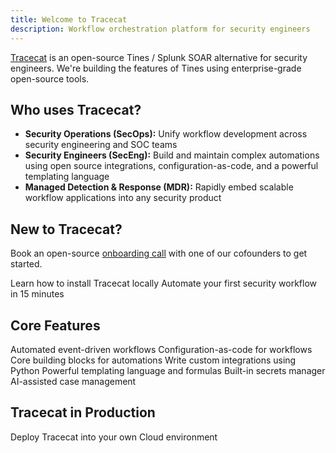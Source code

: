```yaml
---
title: Welcome to Tracecat
description: Workflow orchestration platform for security engineers
---
```


[Tracecat](https://tracecat.com) is an open-source Tines / Splunk SOAR alternative for security engineers. We're building the features of Tines using enterprise-grade open-source tools.

## Who uses Tracecat?

- **Security Operations (SecOps):** Unify workflow development across security engineering and SOC teams
- **Security Engineers (SecEng):** Build and maintain complex automations using open source integrations, configuration-as-code, and a powerful templating language
- **Managed Detection & Response (MDR):** Rapidly embed scalable workflow applications into any security product

## New to Tracecat?

Book an open-source [onboarding call](https://cal.com/team/tracecat/onboarding) with one of our cofounders to get started.

<CardGroup cols={2}>
  <Card title="Installation" icon="plug" href="/installation">
    Learn how to install Tracecat locally
  </Card>
  <Card title="Quickstart" icon="bolt" href="/quickstart">
    Automate your first security workflow in 15 minutes
  </Card>
</CardGroup>

## Core Features

<CardGroup cols={2}>
  <Card title="Workflows" icon="diagram-project" href="/concepts/workflows">
    Automated event-driven workflows
  </Card>
  <Card
    title="Workflow Definitions"
    icon="file-code"
    href="/concepts/workflow-definitions"
  >
    Configuration-as-code for workflows
  </Card>
  <Card title="Actions" icon="shapes" href="/core/actions">
    Core building blocks for automations
  </Card>
  <Card
    title="User-Defined Functions"
    icon="code"
    href="/core/user-defined-functions"
  >
    Write custom integrations using Python
  </Card>
  <Card title="Expressions" icon="divide" href="/concepts/expressions">
    Powerful templating language and formulas
  </Card>
  <Card title="Secrets" icon="key" href="/core/secrets">
    Built-in secrets manager
  </Card>
  <Card title="Case Management" icon="bell" href="/concepts/case-management">
    AI-assisted case management
  </Card>
</CardGroup>

## Tracecat in Production

<CardGroup cols={2}>
  <Card title="Deployment" icon="cloud" href="/deployment">
    Deploy Tracecat into your own Cloud environment
  </Card>
</CardGroup>
